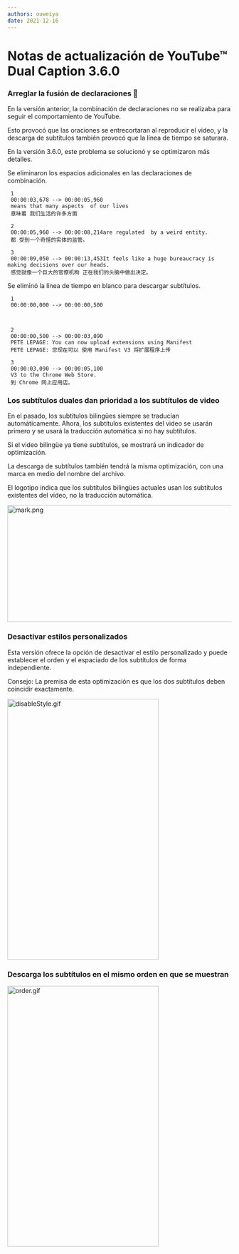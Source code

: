```yaml
---
authors: ouweiya
date: 2021-12-16 
---
```



# Notas de actualización de YouTube™ Dual Caption 3.6.0

### Arreglar la fusión de declaraciones 🎉

 En la versión anterior, la combinación de declaraciones no se realizaba para seguir el comportamiento de YouTube.

Esto provocó que las oraciones se entrecortaran al reproducir el video, y la descarga de subtítulos también provocó que la línea de tiempo se saturara.

En la versión 3.6.0, este problema se solucionó y se optimizaron más detalles.

Se eliminaron los espacios adicionales en las declaraciones de combinación.

```
 1
 00:00:03,678 --> 00:00:05,960
 means that many aspects  of our lives
 意味着 我们生活的许多方面

 2
 00:00:05,960 --> 00:00:08,214are regulated  by a weird entity.
 都 受到一个奇怪的实体的监管。

 3
 00:00:09,050 --> 00:00:13,453It feels like a huge bureaucracy is making decisions over our heads.
 感觉就像一个巨大的官僚机构 正在我们的头脑中做出决定。
 ```

Se eliminó la línea de tiempo en blanco para descargar subtítulos.

```
 1
 00:00:00,000 --> 00:00:00,500



 2
 00:00:00,500 --> 00:00:03,090
 PETE LEPAGE: You can now upload extensions using Manifest
 PETE LEPAGE: 您现在可以 使用 Manifest V3 将扩展程序上传

 3
 00:00:03,090 --> 00:00:05,100
 V3 to the Chrome Web Store.
 到 Chrome 网上应用店。
 ```

### Los subtítulos duales dan prioridad a los subtítulos de video

 En el pasado, los subtítulos bilingües siempre se traducían automáticamente. Ahora, los subtítulos existentes del video se usarán primero y se usará la traducción automática si no hay subtítulos.

 Si el video bilingüe ya tiene subtítulos, se mostrará un indicador de optimización.

 La descarga de subtítulos también tendrá la misma optimización, con una marca en medio del nombre del archivo.

<Tip>El logotipo indica que los subtítulos bilingües actuales usan los subtítulos existentes del video, no la traducción automática.</Tip>

<img src={mark} alt="mark.png" width="891" height="262" />

### Desactivar estilos personalizados

 Esta versión ofrece la opción de desactivar el estilo personalizado y puede establecer el orden y el espaciado de los subtítulos de forma independiente.

<Tip>Consejo: La premisa de esta optimización es que los dos subtítulos deben coincidir exactamente.</Tip>

<img src={disableStyle} alt="disableStyle.gif" width="340" height="585" />

### Descarga los subtítulos en el mismo orden en que se muestran

<img src={order} alt="order.gif" width="340" height="585" />

<WebStore />